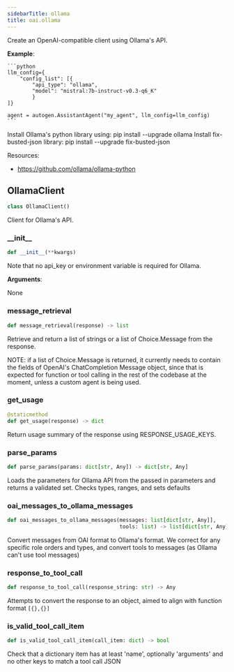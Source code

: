 ```yaml
---
sidebarTitle: ollama
title: oai.ollama
---
```


Create an OpenAI-compatible client using Ollama's API.

**Example**:

    ```python
    llm_config={
        "config_list": [{
            "api_type": "ollama",
            "model": "mistral:7b-instruct-v0.3-q6_K"
            }
    ]}

    agent = autogen.AssistantAgent("my_agent", llm_config=llm_config)
    ```
  
  Install Ollama's python library using: pip install --upgrade ollama
  Install fix-busted-json library: pip install --upgrade fix-busted-json
  
  Resources:
  - https://github.com/ollama/ollama-python

## OllamaClient

```python
class OllamaClient()
```

Client for Ollama's API.

### \_\_init\_\_

```python
def __init__(**kwargs)
```

Note that no api_key or environment variable is required for Ollama.

**Arguments**:

  None

### message\_retrieval

```python
def message_retrieval(response) -> list
```

Retrieve and return a list of strings or a list of Choice.Message from the response.

NOTE: if a list of Choice.Message is returned, it currently needs to contain the fields of OpenAI's ChatCompletion Message object,
since that is expected for function or tool calling in the rest of the codebase at the moment, unless a custom agent is being used.

### get\_usage

```python
@staticmethod
def get_usage(response) -> dict
```

Return usage summary of the response using RESPONSE_USAGE_KEYS.

### parse\_params

```python
def parse_params(params: dict[str, Any]) -> dict[str, Any]
```

Loads the parameters for Ollama API from the passed in parameters and returns a validated set. Checks types, ranges, and sets defaults

### oai\_messages\_to\_ollama\_messages

```python
def oai_messages_to_ollama_messages(messages: list[dict[str, Any]],
                                    tools: list) -> list[dict[str, Any]]
```

Convert messages from OAI format to Ollama's format.
We correct for any specific role orders and types, and convert tools to messages (as Ollama can't use tool messages)

### response\_to\_tool\_call

```python
def response_to_tool_call(response_string: str) -> Any
```

Attempts to convert the response to an object, aimed to align with function format `[{},{}]`

### is\_valid\_tool\_call\_item

```python
def is_valid_tool_call_item(call_item: dict) -> bool
```

Check that a dictionary item has at least 'name', optionally 'arguments' and no other keys to match a tool call JSON

